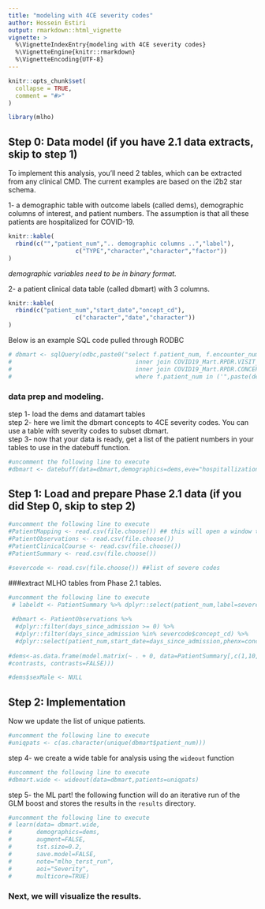 ```yaml
---
title: "modeling with 4CE severity codes"
author: Hossein Estiri
output: rmarkdown::html_vignette
vignette: >
  %\VignetteIndexEntry{modeling with 4CE severity codes}
  %\VignetteEngine{knitr::rmarkdown}
  %\VignetteEncoding{UTF-8}
---
```


```r
knitr::opts_chunk$set(
  collapse = TRUE,
  comment = "#>"
)
```

```r
library(mlho)
```
## Step 0: Data model (if you have 2.1 data extracts, skip to step 1)

To implement this analysis, you'll need 2 tables, which can be extracted from any clinical CMD. The current examples are based on the i2b2 star schema.

1-  a demographic table with outcome labels (called dems), demographic columns of interest, and patient numbers. 
The assumption is that all these patients are hospitalized for COVID-19.
```r
knitr::kable(
  rbind(c("","patient_num",".. demographic columns ..","label"),
                   c("TYPE","character","character","factor"))
)
```

*demographic variables need to be in binary format.*


2- a patient clinical data table (called dbmart) with 3 columns. 
```r
knitr::kable(
  rbind(c("patient_num","start_date","oncept_cd"),
                   c("character","date","character"))
)
```

Below is an example SQL code pulled through RODBC
```r
# dbmart <- sqlQuery(odbc,paste0("select f.patient_num, f.encounter_num, f.start_date, c.concept_cd from COVID19_Mart.RPDR.OBSERVATION_FACT_RPDR f 
#                                   inner join COVID19_Mart.RPDR.VISIT_DIMENSION v on f.patient_num = v.patient_num and f.encounter_num = v.encounter_num
#                                   inner join COVID19_Mart.RPDR.CONCEPT_DIMENSION c on f.concept_cd=c.concept_cd
#                                   where f.patient_num in ('",paste(dems$patient_num,collapse = "','"),"')"))
```

### data prep and modeling.\
step 1- load the dems and datamart tables\
step 2- here we limit the dbmart concepts to 4CE severity codes. You can use a table with severity codes to subset dbmart.\
step 3- now that your data is ready, get a list of the patient numbers in your tables to use in the datebuff function.\
```r
#uncomment the following line to execute
#dbmart <- datebuff(data=dbmart,demographics=dems,eve="hospitallization_date",use="after",patients=uniqpats)
```

## Step 1: Load and prepare Phase 2.1 data (if you did Step 0, skip to step 2)
```r
#uncomment the following line to execute
#PatientMapping <- read.csv(file.choose()) ## this will open a window to select the .csv file
#PatientObservations <- read.csv(file.choose())
#PatientClinicalCourse <- read.csv(file.choose())
#PatientSummary <- read.csv(file.choose())

#severcode <- read.csv(file.choose()) ##list of severe codes
```
 
###extract MLHO tables from Phase 2.1 tables.
 
```r
#uncomment the following line to execute
 # labeldt <- PatientSummary %>% dplyr::select(patient_num,label=severe) %>% mutate(label=factor(label))
 
 #dbmart <- PatientObservations %>% 
  #dplyr::filter(days_since_admission >= 0) %>%
  #dplyr::filter(days_since_admission %in% severcode$concept_cd) %>%
  #dplyr::select(patient_num,start_date=days_since_admission,phenx=concept_code)
  
#dems<-as.data.frame(model.matrix(~ . + 0, data=PatientSummary[,c(1,10,11,12)], contrasts.arg = lapply(PatientSummary[,c(10,11,12)],
#contrasts, contrasts=FALSE)))

#dems$sexMale <- NULL

```

## Step 2: Implementation

Now we update the list of unique patients.
```r
#uncomment the following line to execute
#uniqpats <- c(as.character(unique(dbmart$patient_num)))
```

step 4- we create a wide table for analysis using the `wideout` function
```r
#uncomment the following line to execute
#dbmart.wide <- wideout(data=dbmart,patients=uniqpats)
```

step 5- the ML part!
the following function will do an iterative run of the GLM boost and stores the results in the `results` directory.
```r
#uncomment the following line to execute
# learn(data= dbmart.wide,
#       demographics=dems,
#       augment=FALSE,
#       tst.size=0.2,
#       save.model=FALSE,
#       note="mlho_terst_run",
#       aoi="Severity",
#       multicore=TRUE)
```


### Next, we will visualize the results.

